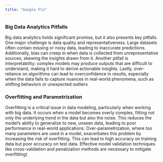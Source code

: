 ```yaml
---
title: "Google Flu"
---
```


### Big Data Analytics Pitfalls

Big data analytics holds significant promise, but it also presents key pitfalls. One major challenge is data quality and representativeness. Large datasets often contain missing or noisy data, leading to inaccurate predictions. Additionally, bias can creep in when data is collected from unrepresentative sources, skewing the insights drawn from it. Another pitfall is interpretability: complex models may produce outputs that are difficult to understand, making it hard to derive actionable insights. Lastly, over-reliance on algorithms can lead to overconfidence in results, especially when the data fails to capture nuances in real-world phenomena, such as shifting behaviors or unexpected outliers

### Overfitting and Parametrization

Overfitting is a critical issue in data modeling, particularly when working with big data. It occurs when a model becomes overly complex, fitting not only the underlying trend in the data but also the noise. This reduces the model's ability to generalize to new, unseen data, leading to poor performance in real-world applications. Over-parametrization, where too many parameters are used in a model, exacerbates this problem by increasing the risk of overfitting. This can lead to high accuracy on training data but poor accuracy on test data. Effective model validation techniques like cross-validation and penalization methods are necessary to mitigate overfitting​(
